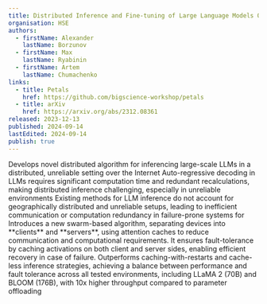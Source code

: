 ```yaml
---
title: Distributed Inference and Fine-tuning of Large Language Models Over The Internet
organisation: HSE
authors:
  - firstName: Alexander
    lastName: Borzunov
  - firstName: Max
    lastName: Ryabinin
  - firstName: Artem 
    lastName: Chumachenko
links:
  - title: Petals
    href: https://github.com/bigscience-workshop/petals
  - title: arXiv
    href: https://arxiv.org/abs/2312.08361
released: 2023-12-13
published: 2024-09-14
lastEdited: 2024-09-14
publish: true
---
```


<List>
  <ListItem title="Introduction">
    Develops novel distributed algorithm for inferencing large-scale LLMs in a distributed, unreliable setting over the Internet
  </ListItem>
  <ListItem title="Motivation">
    Auto-regressive decoding in LLMs requires significant computation time and redundant recalculations, making distributed inference challenging, especially in unreliable environments
  </ListItem>
  <ListItem title="Problem">
    Existing methods for LLM inference do not account for geographically distributed and unreliable setups, leading to inefficient communication or computation redundancy in failure-prone systems for 
  </ListItem>
  <ListItem title="Methodology">
    Introduces a new swarm-based algorithm, separating devices into **clients** and **servers**, using attention caches to reduce communication and computational requirements. It ensures fault-tolerance by caching activations on both client and server sides, enabling efficient recovery in case of failure.
  </ListItem>
  <ListItem title="Results">
    Outperforms caching-with-restarts and cache-less inference strategies, achieving a balance between performance and fault tolerance across all tested environments, including LLaMA 2 (70B) and BLOOM (176B), with 10x higher throughput compared to parameter offloading
  </ListItem>
</List>
